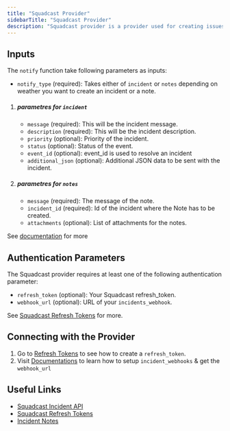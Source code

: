 ```yaml
---
title: "Squadcast Provider"
sidebarTitle: "Squadcast Provider"
description: "Squadcast provider is a provider used for creating issues in Squadcast"
---
```


## Inputs

The `notify` function take following parameters as inputs:

- `notify_type` (required): Takes either of `incident` or `notes` depending on weather you want to create an incident or a note.
1. ##### parametres for `incident`
   - `message` (required): This will be the incident message.
   - `description` (required): This will be the incident description.
   - `priority` (optional): Priority of the incident.
   - `status` (optional): Status of the event.
   - `event_id` (optional): event_id is used to resolve an incident
   - `additional_json` (optional): Additional JSON data to be sent with the incident.
2. ##### parametres for `notes`
   - `message` (required): The message of the note.
   - `incident_id` (required): Id of the incident where the Note has to be created.
   - `attachments` (optional): List of attachments for the notes.

See [documentation](https://support.squadcast.com/integrations/incident-webhook-incident-webhook-api) for more

## Authentication Parameters
The Squadcast provider requires at least one of the following authentication parameter:

- `refresh_token` (optional): Your Squadcast refresh_token.
- `webhook_url` (optional): URL of your `incidents_webhook`.

See [Squadcast Refresh Tokens](https://support.squadcast.com/terraform-and-api-documentation/public-api-refresh-token#from-your-profile-page) for more.

## Connecting with the Provider

1. Go to [Refresh Tokens](https://support.squadcast.com/terraform-and-api-documentation/public-api-refresh-token#from-your-profile-page) to see how to create a `refresh_token`.
2. Visit [Documentations](https://support.squadcast.com/integrations/incident-webhook-incident-webhook-api) to learn how to setup `incident_webhooks` & get the `webhook_url`


## Useful Links

- [Squadcast Incident API](https://support.squadcast.com/integrations/incident-webhook-incident-webhook-api)
- [Squadcast Refresh Tokens](https://support.squadcast.com/terraform-and-api-documentation/public-api-refresh-token#from-your-profile-page)
- [Incident Notes](https://support.squadcast.com/incidents-page/incident-notes)
